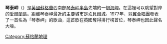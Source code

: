 '''琴泰岬'''（{{lang-en|Mull of Kintyre}}）是[[英國|英國]][[蘇格蘭|蘇格蘭]]西南部[[琴泰岬半島|琴泰岬半島]]先端的一個[[海岬|海岬]]。在這裡可以眺望對岸的[[愛爾蘭島|愛爾蘭島]]。距離琴泰岬最近的主要城市是[[坎貝爾城|坎貝爾城]]。1977年，[[羽翼合唱團|羽翼合唱團]]發表了一首名為「琴泰岬」的歌曲，這首歌在英國奪得排行榜首位，琴泰岬也因此聲名大噪。

[[Category:蘇格蘭地理|Category:蘇格蘭地理]]